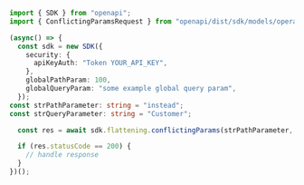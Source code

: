 ```typescript showLineNumbers copy filename="Conflicting Params usage example"
import { SDK } from "openapi";
import { ConflictingParamsRequest } from "openapi/dist/sdk/models/operations";

(async() => {
  const sdk = new SDK({
    security: {
      apiKeyAuth: "Token YOUR_API_KEY",
    },
    globalPathParam: 100,
    globalQueryParam: "some example global query param",
  });
const strPathParameter: string = "instead";
const strQueryParameter: string = "Customer";

  const res = await sdk.flattening.conflictingParams(strPathParameter, strQueryParameter);

  if (res.statusCode == 200) {
    // handle response
  }
})();
```

